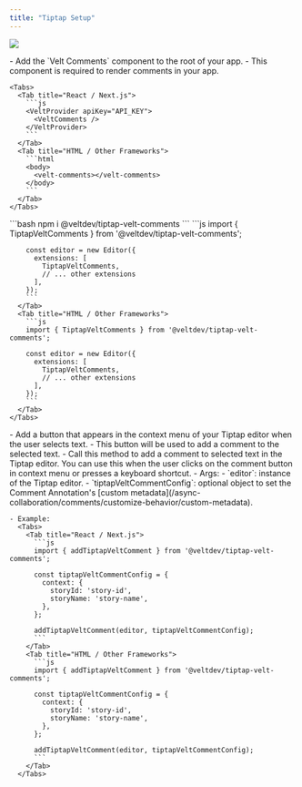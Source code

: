 ```yaml
---
title: "Tiptap Setup"
---
```


![](/gifs/Add-Text-Comments.gif)

<Steps titleSize="h2">
  <Step title="Add Comment components">
    - Add the `Velt Comments` component to the root of your app.
    - This component is required to render comments in your app.

    <Tabs>
      <Tab title="React / Next.js">
        ```js
        <VeltProvider apiKey="API_KEY">
          <VeltComments />
        </VeltProvider>
        ```
      </Tab>
      <Tab title="HTML / Other Frameworks">
        ```html
        <body>
          <velt-comments></velt-comments>
        </body>
        ```
      </Tab>
    </Tabs>
  </Step>
  
  <Step title="Install the Velt Tiptap extension">
    ```bash
    npm i @veltdev/tiptap-velt-comments
    ```
  </Step>

  <Step title="Import and add the extension to your Tiptap editor">
    <Tabs>
      <Tab title="React / Next.js">
        ```js
        import { TiptapVeltComments } from '@veltdev/tiptap-velt-comments';

        const editor = new Editor({
          extensions: [
            TiptapVeltComments,
            // ... other extensions
          ],
        });
        ```
      </Tab>
      <Tab title="HTML / Other Frameworks">
        ```js
        import { TiptapVeltComments } from '@veltdev/tiptap-velt-comments';

        const editor = new Editor({
          extensions: [
            TiptapVeltComments,
            // ... other extensions
          ],
        });
        ```
      </Tab>
    </Tabs>
  </Step>

  <Step title="Add a button to add a comment in the context menu">
    - Add a button that appears in the context menu of your Tiptap editor when the user selects text.
    - This button will be used to add a comment to the selected text.
  </Step>

  <Step title="Call `addTiptapVeltComment` to add a comment">
    - Call this method to add a comment to selected text in the Tiptap editor. You can use this when the user clicks on the comment button in context menu or presses a keyboard shortcut.
    - Args:
      - `editor`: instance of the Tiptap editor.
      - `tiptapVeltCommentConfig`: optional object to set the Comment Annotation's [custom metadata](/async-collaboration/comments/customize-behavior/custom-metadata).

    - Example:
      <Tabs>
        <Tab title="React / Next.js">
          ```js
          import { addTiptapVeltComment } from '@veltdev/tiptap-velt-comments';

          const tiptapVeltCommentConfig = {
            context: {
              storyId: 'story-id',
              storyName: 'story-name',
            },
          };

          addTiptapVeltComment(editor, tiptapVeltCommentConfig);
          ```
        </Tab>
        <Tab title="HTML / Other Frameworks">
          ```js
          import { addTiptapVeltComment } from '@veltdev/tiptap-velt-comments';

          const tiptapVeltCommentConfig = {
            context: {
              storyId: 'story-id',
              storyName: 'story-name',
            },
          };

          addTiptapVeltComment(editor, tiptapVeltCommentConfig);
          ```
        </Tab>
      </Tabs>
  </Step>

</Steps>